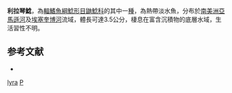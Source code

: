 {{Speciesbox
| taxon = Physopyxis lyra
| binomial_authority = [[Cope|Cope]], 1872
| status = NE
| status_system = IUCN3.1
}}

'''利拉琴鯰'''，為[[輻鰭魚綱|輻鰭魚綱]][[鯰形目|鯰形目]][[鼬鯰科|鼬鯰科]]的其中一[[種|種]]，為熱帶淡水魚，分布於[[南美洲|南美洲]][[亞馬遜河|亞馬遜河]]及[[埃塞奎博河|埃塞奎博河]]流域，體長可達3.5公分，棲息在富含沉積物的底層水域，生活習性不明。

==参考文献==
*{{FishBase_species|genus=Physopyxis|species=lyra|year=2015|month=7}}

{{Taxonbar}}
[[Category:琴鯰屬|lyra]]
[[Category:1872年描述的魚類|P]]
{{animal-stub}}